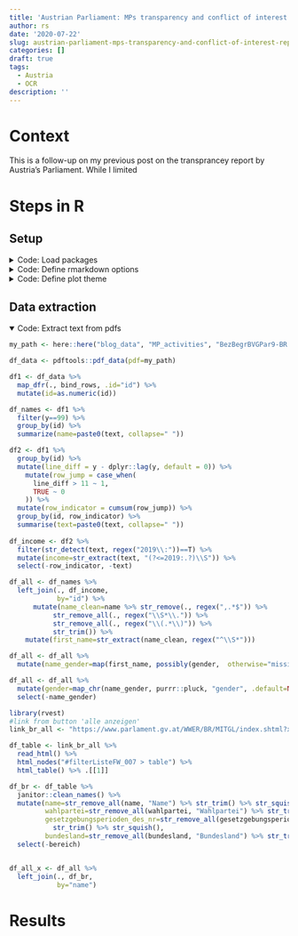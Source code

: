 ```yaml
---
title: 'Austrian Parliament: MPs transparency and conflict of interest report - Bundesrat'
author: rs
date: '2020-07-22'
slug: austrian-parliament-mps-transparency-and-conflict-of-interest-report-bundesrat
categories: []
draft: true
tags:
  - Austria
  - OCR
description: ''
---
```


# Context

This is a follow-up on my previous post on the transprancey report by Austria's Parliament. While I limited 


# Steps in R

## Setup
<details closed> 
<summary>Code: Load packages</summary> 
```r
library(tidyverse)
library(here)
library(extrafont)
loadfonts(device = "win", quiet = T)
library(hrbrthemes)
hrbrthemes::update_geom_font_defaults(family = "Roboto Condensed",
                                      size=3)
library(scales)
library(knitr)
library(paletteer)
library(ggtext)
library(glue)
library(gt)
library(DT)
library(pdftools)
library(lemon)
library(gender)
library(ggiraph)

```
</details>

<details closed> 
<summary>Code: Define rmarkdown options</summary> 
```r
knit_hooks$set(wrap = function(before, options, envir) {
  if (before) {
    paste0("<", options$wrap, ">")
  } else {
    paste0("</", options$wrap, ">")
  }
})

knitr::opts_chunk$set(
  echo = TRUE,
  fig.align = "left",
  # fig.height = 5,
  # fig.width = 7,
  out.width = "100%",
  message = FALSE,
  warning = FALSE,
  dpi = 300
)

options(width = 180, dplyr.width = 150)
```
</details>

<details closed> 
<summary>Code: Define plot theme</summary> 
```r
theme_post <- function() {
  hrbrthemes::theme_ipsum_rc() +
    theme(
      plot.margin = margin(l = 0, unit = "cm"),
      plot.title = element_markdown(
        color = "grey20",
        face = "bold",
        margin = margin(l = 0, unit = "cm"),
        size = 13
      ),
      plot.title.position = "plot",
      plot.subtitle = element_text(
        color = "grey50",
        margin = margin(t = 0.2, b = 0.3, unit = "cm"),
        size = 11
      ),
      plot.caption = element_text(
        color = "grey50",
        size = 8,
        hjust = c(0)
      ),
      plot.caption.position = "panel",
      axis.title.x = element_text(angle = 0,
                                         color="grey50",
                                         hjust=1),
      axis.text.x = element_text(size = 9, 
                                 color = "grey50"),
      axis.title.y = element_blank(),
      axis.text.y = element_text(size = 9,
                                 color="grey50"),
      panel.grid.minor.x = element_blank(),
      panel.grid.major.x = element_blank(),
      panel.grid.minor.y = element_blank(),
      panel.spacing = unit(0.25, "cm"),
      panel.spacing.y = unit(0.25, "cm"),
      strip.text = element_text(
        angle = 0,
        size = 9,
        vjust = 1,
        face = "bold"
      ),
      legend.title = element_text(
        color = "grey30",
        face = "bold",
        vjust = 1,
        size = 7
      ),
      legend.text = element_text(
        size = 7,
        color = "grey30"
      ),
      legend.justification = "left",
      legend.box = "horizontal", # arrangement of multiple legends
      legend.direction = "vertical",
      legend.margin = margin(l = 0, t = 0, unit = "cm"),
      legend.spacing.y = unit(0.07, units = "cm"),
      legend.text.align = 0,
      legend.box.just = "top",
      legend.key.height = unit(0.2, "line"),
      legend.key.width = unit(0.5, "line"),
      text = element_text(size = 5)
    )
}

my_caption=c("data: Austrian Parliament, Liste gemäß § 9 Bezügebegrenzungs-BVG, 2020. \nanalysis: Roland Schmidt | @zoowalk | https://werk.statt.codes")
```
</details>

## Data extraction

<details open> 
<summary>Code: Extract text from pdfs </summary> 
```r
my_path <- here::here("blog_data", "MP_activities", "BezBegrBVGPar9-BR.pdf")

df_data <- pdftools::pdf_data(pdf=my_path)

df1 <- df_data %>% 
  map_dfr(., bind_rows, .id="id") %>% 
  mutate(id=as.numeric(id)) 

df_names <- df1 %>% 
  filter(y==99) %>% 
  group_by(id) %>% 
  summarize(name=paste0(text, collapse=" "))

df2 <- df1 %>% 
  group_by(id) %>% 
  mutate(line_diff = y - dplyr::lag(y, default = 0)) %>%
    mutate(row_jump = case_when(
      line_diff > 11 ~ 1,
      TRUE ~ 0
    )) %>%
  mutate(row_indicator = cumsum(row_jump)) %>%
  group_by(id, row_indicator) %>% 
  summarise(text=paste0(text, collapse=" ")) 
  
df_income <- df2 %>% 
  filter(str_detect(text, regex("2019\\:"))==T) %>% 
  mutate(income=str_extract(text, "(?<=2019:.?)\\S")) %>% 
  select(-row_indicator, -text)

df_all <- df_names %>% 
  left_join(., df_income,
            by="id") %>% 
      mutate(name_clean=name %>% str_remove(., regex(",.*$")) %>% 
           str_remove_all(., regex("\\S*\\.")) %>% 
           str_remove_all(., regex("\\(.*\\)")) %>% 
           str_trim()) %>% 
    mutate(first_name=str_extract(name_clean, regex("^\\S*"))) 

df_all <- df_all %>%
  mutate(name_gender=map(first_name, possibly(gender,  otherwise="missing")))  

df_all <- df_all %>% 
  mutate(gender=map_chr(name_gender, purrr::pluck, "gender", .default=NA)) %>% 
  select(-name_gender)

```
</details>

```r
library(rvest)
#link from button 'alle anzeigen'
link_br_all <- "https://www.parlament.gv.at/WWER/BR/MITGL/index.shtml?xdocumentUri=&GP=ALLE&BL=ALLE_BL&STEP=1070&feldRnr=3&FR=ALLE&M=M&ascDesc=ASC&NRBR=BR&FBEZ=FW_007&view=&jsMode=&LISTE=&requestId=870460213E&W=W&letter=&WP=ALLE&R_WF=WP&listeId=7&filterJq="

df_table <- link_br_all %>%
  read_html() %>% 
  html_nodes("#filterListeFW_007 > table") %>% 
  html_table() %>% .[[1]]

df_br <- df_table %>% 
  janitor::clean_names() %>% 
  mutate(name=str_remove_all(name, "Name") %>% str_trim() %>% str_squish(),
         wahlpartei=str_remove_all(wahlpartei, "Wahlpartei") %>% str_trim() %>% str_squish(),
         gesetzgebungsperioden_des_nr=str_remove_all(gesetzgebungsperioden_des_nr, "Gesetzgebungsperioden des NR") %>% 
           str_trim() %>% str_squish(),
         bundesland=str_remove_all(bundesland, "Bundesland") %>% str_trim() %>% str_squish()) %>% 
  select(-bereich)


df_all_x <- df_all %>% 
  left_join(., df_br,
            by="name")
```



# Results

